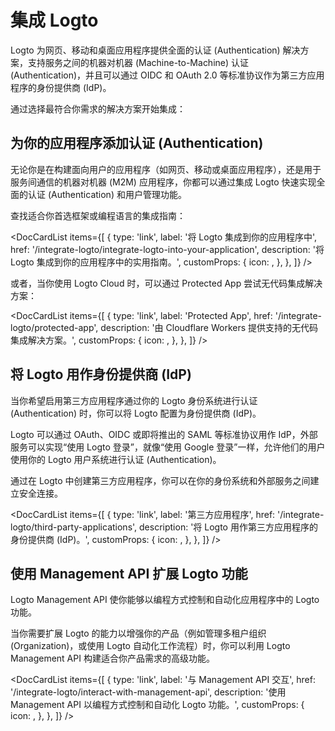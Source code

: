 
# 集成 Logto

Logto 为网页、移动和桌面应用程序提供全面的认证 (Authentication) 解决方案，支持服务之间的机器对机器 (Machine-to-Machine) 认证 (Authentication)，并且可以通过 OIDC 和 OAuth 2.0 等标准协议作为第三方应用程序的身份提供商 (IdP)。

通过选择最符合你需求的解决方案开始集成：

## 为你的应用程序添加认证 (Authentication)

无论你是在构建面向用户的应用程序（如网页、移动或桌面应用程序），还是用于服务间通信的机器对机器 (M2M) 应用程序，你都可以通过集成 Logto 快速实现全面的认证 (Authentication) 和用户管理功能。

查找适合你首选框架或编程语言的集成指南：

<DocCardList
  items={[
    {
      type: 'link',
      label: '将 Logto 集成到你的应用程序中',
      href: '/integrate-logto/integrate-logto-into-your-application',
      description: '将 Logto 集成到你的应用程序中的实用指南。',
      customProps: {
        icon: <GuidesIcon />,
      },
    },
  ]}
/>

或者，当你使用 Logto Cloud 时，可以通过 Protected App 尝试无代码集成解决方案：

<DocCardList
  items={[
    {
      type: 'link',
      label: 'Protected App',
      href: '/integrate-logto/protected-app',
      description: '由 Cloudflare Workers 提供支持的无代码集成解决方案。',
      customProps: {
        icon: <ProtectedAppIcon />,
      },
    },
  ]}
/>

## 将 Logto 用作身份提供商 (IdP)

当你希望启用第三方应用程序通过你的 Logto 身份系统进行认证 (Authentication) 时，你可以将 Logto 配置为身份提供商 (IdP)。

Logto 可以通过 OAuth、OIDC 或即将推出的 SAML 等标准协议用作 IdP，外部服务可以实现“使用 Logto 登录”，就像“使用 Google 登录”一样，允许他们的用户使用你的 Logto 用户系统进行认证 (Authentication)。

通过在 Logto 中创建第三方应用程序，你可以在你的身份系统和外部服务之间建立安全连接。

<DocCardList
  items={[
    {
      type: 'link',
      label: '第三方应用程序',
      href: '/integrate-logto/third-party-applications',
      description: '将 Logto 用作第三方应用程序的身份提供商 (IdP)。',
      customProps: {
        icon: <IntegrateIcon width={20} height={20} />,
      },
    },
  ]}
/>

## 使用 Management API 扩展 Logto 功能

Logto Management API 使你能够以编程方式控制和自动化应用程序中的 Logto 功能。

当你需要扩展 Logto 的能力以增强你的产品（例如管理多租户组织 (Organization)，或使用 Logto 自动化工作流程）时，你可以利用 Logto Management API 构建适合你产品需求的高级功能。

<DocCardList
  items={[
    {
      type: 'link',
      label: '与 Management API 交互',
      href: '/integrate-logto/interact-with-management-api',
      description: '使用 Management API 以编程方式控制和自动化 Logto 功能。',
      customProps: {
        icon: <CloudConnectionIcon />,
      },
    },
  ]}
/>
